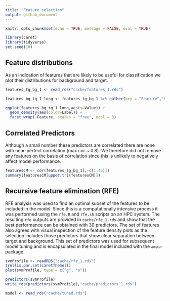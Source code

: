 ```yaml
---
title: "Feature selection"
output: github_document
---
```


```r
knitr::opts_chunk$set(echo = TRUE, message = FALSE, eval = TRUE)
```

```r
library(caret)
library(tidyverse)
set.seed(10)
```

## Feature distributions

As an indication of features that are likely to be useful for classification we plot their distributions for background and target.  

```r
features_tg_bg_1 <- read_rds("cache/features_1.rds")

features_bg_tg_1_long <- features_tg_bg_1 %>% gather(key = "Feature","Value",-seq_name,-Label)

ggplot(features_bg_tg_1_long,aes(x=Value)) + 
  geom_density(aes(color=Label)) + 
  facet_wrap(~Feature, scales = "free", ncol = 3)
```

## Correlated Predictors

Although a small number these predictors are correlated there are none with near-perfect correlation (max cor ~ 0.8).  We therefore did not remove any features on the basis of correlation since this is unlikely to negatively affect model performance. 

```r
featuresCM <- cor(features_tg_bg_1[,-c(1,46)])
summary(featuresCM[upper.tri(featuresCM)])
```

## Recursive feature elimination (RFE)

RFE analysis was used to find an optimal subset of the features to be included in the model. Since this is a computationally intensive process it was performed using the `rfe.R` and `rfe.sh` scripts on an HPC system.  The resulting `rfe` outputs are provided in `cache/rfe_1.rds` and show that the best performance can be obtained with 30 predictors.  The set of features also agrees with visual inspection of the feature density plots as the selection includes those predictors that show clear separation between target and background. This set of predictors was used for subsequent model tuning and is encapsulated in the final model included with the `ampir` package.

```r
svmProfile <- readRDS("cache/rfe_1.rds")
trellis.par.set(caretTheme())
plot(svmProfile, type = c("g", "o"))
```

```r
predictors(svmProfile)
write_rds(predictors(svmProfile),"cache/predictors_1.rds")
```

```r
model <- read_rds("cache/tuned.rds")
```

